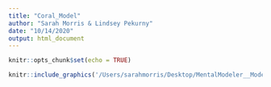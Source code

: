 ```yaml
---
title: "Coral_Model"
author: "Sarah Morris & Lindsey Pekurny"
date: "10/14/2020"
output: html_document
---
```


```r
knitr::opts_chunk$set(echo = TRUE)

knitr::include_graphics('/Users/sarahmorris/Desktop/MentalModeler__Model__[author]__2020-10-14_14_06_21.png')

```



